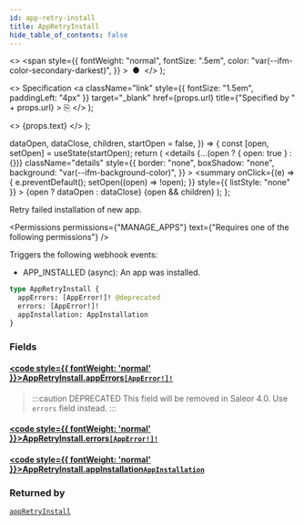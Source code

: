 ```yaml
---
id: app-retry-install
title: AppRetryInstall
hide_table_of_contents: false
---
```


  <>
    <span
      style={{
        fontWeight: "normal",
        fontSize: ".5em",
        color: "var(--ifm-color-secondary-darkest)",
      }}
    >
      &nbsp;●&nbsp;
    </span>
  </>
);

  <>
    Specification
    <a
      className="link"
      style={{ fontSize: "1.5em", paddingLeft: "4px" }}
      target="\_blank"
      href={props.url}
      title={"Specified by " + props.url}
    >
      ⎘
    </a>
  </>
);

  <>
    <span className={props.class}>{props.text}</span>
  </>
);


  dataOpen,
  dataClose,
  children,
  startOpen = false,
}) => {
  const [open, setOpen] = useState(startOpen);
  return (
    <details
      {...(open ? { open: true } : {})}
      className="details"
      style={{
        border: "none",
        boxShadow: "none",
        background: "var(--ifm-background-color)",
      }}
    >
      <summary
        onClick={(e) => {
          e.preventDefault();
          setOpen((open) => !open);
        }}
        style={{ listStyle: "none" }}
      >
        {open ? dataOpen : dataClose}
      </summary>
      {open && children}
    </details>
  );
};

Retry failed installation of new app.

<Permissions
  permissions={"MANAGE_APPS"}
  text={"Requires one of the following permissions"}
/>

Triggers the following webhook events:

- APP_INSTALLED (async): An app was installed.

```graphql
type AppRetryInstall {
  appErrors: [AppError!]! @deprecated
  errors: [AppError!]!
  appInstallation: AppInstallation
}
```

### Fields

#### [<code style={{ fontWeight: 'normal' }}>AppRetryInstall.<b>appErrors</b></code>](#)<Bullet />[`[AppError!]!`](../../../api-reference/apps/objects/app-error) <Badge class="badge badge--deprecated badge--secondary" text="deprecated"/> <Badge class="badge badge--secondary" text="non-null"/> <Badge class="badge badge--secondary" text="object"/>

> :::caution DEPRECATED
> This field will be removed in Saleor 4.0. Use `errors` field instead.
> :::

#### [<code style={{ fontWeight: 'normal' }}>AppRetryInstall.<b>errors</b></code>](#)<Bullet />[`[AppError!]!`](../../../api-reference/apps/objects/app-error) <Badge class="badge badge--secondary" text="non-null"/> <Badge class="badge badge--secondary" text="object"/>

>

#### [<code style={{ fontWeight: 'normal' }}>AppRetryInstall.<b>appInstallation</b></code>](#)<Bullet />[`AppInstallation`](../../../api-reference/apps/objects/app-installation) <Badge class="badge badge--secondary" text="object"/>

>

### Returned by

[`appRetryInstall`](../../../api-reference/apps/mutations/app-retry-install) <Badge class="badge badge--secondary" text="mutation"/>

